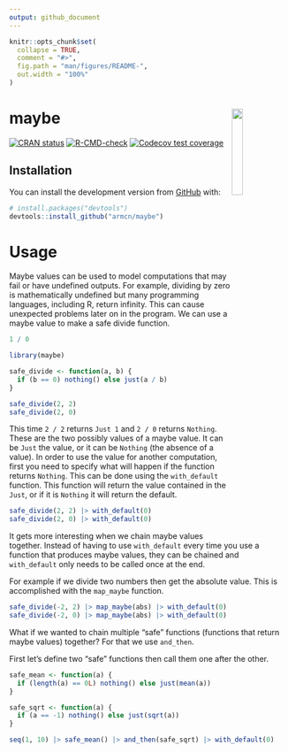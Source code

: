 ```yaml
---
output: github_document
---
```


<!-- README.md is generated from README.Rmd. Please edit that file -->

```r
knitr::opts_chunk$set(
  collapse = TRUE,
  comment = "#>",
  fig.path = "man/figures/README-",
  out.width = "100%"
)
```

# maybe <img src="man/figures/hex.png" align="right" style="width: 20%;"/>

<!-- badges: start -->
[![CRAN status](https://www.r-pkg.org/badges/version/maybe)](https://CRAN.R-project.org/package=maybe)
[![R-CMD-check](https://github.com/armcn/maybe/workflows/R-CMD-check/badge.svg)](https://github.com/armcn/maybe/actions)
[![Codecov test coverage](https://codecov.io/gh/armcn/maybe/branch/main/graph/badge.svg)](https://codecov.io/gh/armcn/maybe?branch=main)
<!-- badges: end -->

## Installation

You can install the development version from [GitHub](https://github.com/) with:

``` r
# install.packages("devtools")
devtools::install_github("armcn/maybe")
```

# Usage

Maybe values can be used to model computations that may fail or have undefined
outputs. For example, dividing by zero is mathematically undefined but many 
programming languages, including R, return infinity. This can cause unexpected
problems later on in the program. We can use a maybe value to make a safe divide
function.

```r
1 / 0
```

```r
library(maybe)

safe_divide <- function(a, b) {
  if (b == 0) nothing() else just(a / b)
}

safe_divide(2, 2)
safe_divide(2, 0)
```
This time `2 / 2` returns `Just 1` and `2 / 0` returns `Nothing`. These are the
two possibly values of a maybe value. It can be `Just` the value, or it can be 
`Nothing` (the absence of a value). In order to use the value for another 
computation, first you need to specify what will happen if the function returns
`Nothing`. This can be done using the `with_default` function. This function
will return the value contained in the `Just`, or if it is `Nothing` it will 
return the default.

```r
safe_divide(2, 2) |> with_default(0)
safe_divide(2, 0) |> with_default(0)
```

It gets more interesting when we chain maybe values together. Instead of having
to use `with_default` every time you use a function that produces maybe values,
they can be chained and `with_default` only needs to be called once at the end.

For example if we divide two numbers then get the absolute value. This is 
accomplished with the `map_maybe` function. 

```r
safe_divide(-2, 2) |> map_maybe(abs) |> with_default(0)
safe_divide(-2, 0) |> map_maybe(abs) |> with_default(0)
```

What if we wanted to chain multiple "safe" functions (functions that return 
maybe values) together? For that we use `and_then`.

First let's define two "safe" functions then call them one after the other.

```r
safe_mean <- function(a) {
  if (length(a) == 0L) nothing() else just(mean(a))
}

safe_sqrt <- function(a) {
  if (a == -1) nothing() else just(sqrt(a))
}

seq(1, 10) |> safe_mean() |> and_then(safe_sqrt) |> with_default(0)
```

